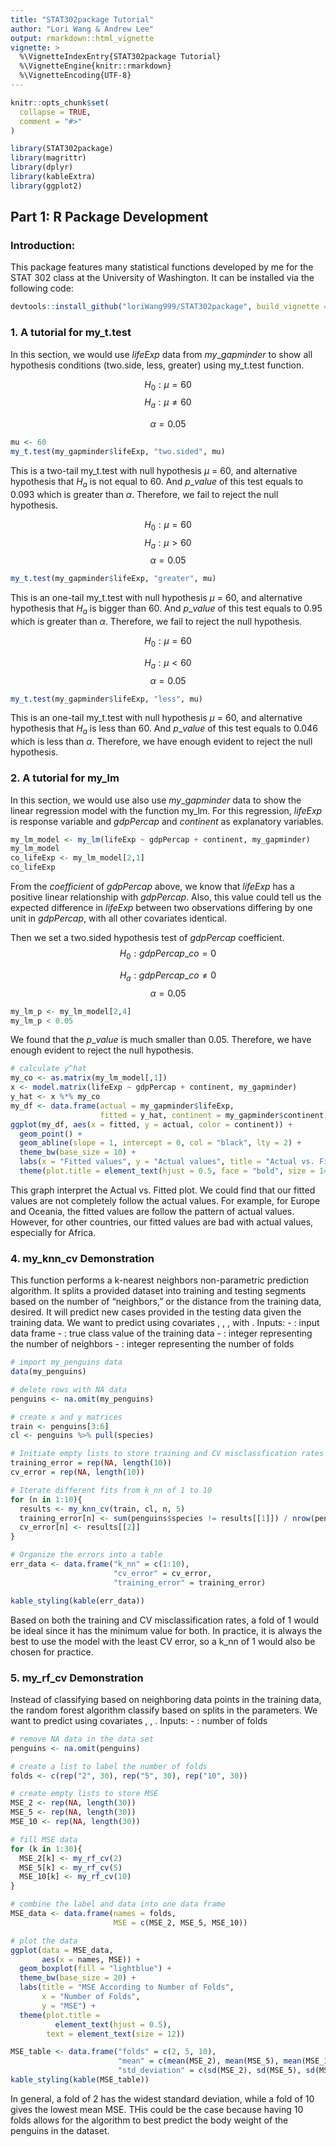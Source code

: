 ```yaml
---
title: "STAT302package Tutorial"
author: "Lori Wang & Andrew Lee"
output: rmarkdown::html_vignette
vignette: >
  %\VignetteIndexEntry{STAT302package Tutorial}
  %\VignetteEngine{knitr::rmarkdown}
  %\VignetteEncoding{UTF-8}
---
```


```r
knitr::opts_chunk$set(
  collapse = TRUE,
  comment = "#>"
)
```

```r
library(STAT302package)
library(magrittr)
library(dplyr)
library(kableExtra)
library(ggplot2)
```

## Part 1: R Package Development

### Introduction:
This package features many statistical functions developed by me for the STAT 302 class at the University of Washington. It can be installed via the following code:
```r
devtools::install_github("loriWang999/STAT302package", build_vignette = TRUE, build_opts = c())
```
### 1. A tutorial for my_t.test
  In this section, we would use $lifeExp$ data from $my\_gapminder$ to show all hypothesis conditions (two.side, less, greater) using my_t.test function.
  
$$H_0: \mu = 60$$
$$H_a: \mu \neq 60$$

$$\alpha = 0.05$$



```r
mu <- 60
my_t.test(my_gapminder$lifeExp, "two.sided", mu)

```
This is a two-tail my_t.test with null hypothesis $\mu$ = 60, and alternative hypothesis that $H_a$ is not equal to 60. And $p\_value$ of this test equals to 0.093 which is greater than $\alpha$. Therefore, we fail to reject the null hypothesis. 

$$H_0: \mu = 60$$
$$H_a: \mu > 60$$
$$\alpha = 0.05$$

```r
my_t.test(my_gapminder$lifeExp, "greater", mu)
```
This is an one-tail my_t.test with null hypothesis $\mu$ = 60, and alternative hypothesis that $H_a$ is bigger than 60. And $p\_value$ of this test equals to 0.95 which is greater than $\alpha$. Therefore, we fail to reject the null hypothesis. 

$$H_0: \mu = 60$$

$$H_a: \mu < 60$$
$$\alpha = 0.05$$

```r
my_t.test(my_gapminder$lifeExp, "less", mu)
```
This is an one-tail my_t.test with null hypothesis $\mu$ = 60, and alternative hypothesis that $H_a$ is less than 60. And $p\_value$ of this test equals to 0.046 which is less than $\alpha$. Therefore, we have enough evident to reject the null hypothesis. 

### 2. A tutorial for my_lm
In this section, we would use also use $my\_gapminder$ data to show the linear regression model with the function my_lm. For this regression, $lifeExp$ is response variable and $gdpPercap$ and $continent$ as explanatory variables.

```r
my_lm_model <- my_lm(lifeExp ~ gdpPercap + continent, my_gapminder)
my_lm_model
co_lifeExp <- my_lm_model[2,1]
co_lifeExp 
```
From the $coefficient$ of $gdpPercap$ above, we know that $lifeExp$ has a positive linear relationship with $gdpPercap$. Also, this value could tell us the expected difference in $lifeExp$ between two observations differing by one unit in $gdpPercap$, with all other covariates identical.


Then we set a two.sided hypothesis test of $gdpPercap$ coefficient.
$$H_0: gdpPercap\_co = 0$$

$$H_a: gdpPercap\_co \neq 0$$
$$\alpha = 0.05$$
```r
my_lm_p <- my_lm_model[2,4]
my_lm_p < 0.05
```

We found that the $p\_value$ is much smaller than 0.05. Therefore, we have enough evident to reject the null hypothesis. 

```r
# calculate y^hat
my_co <- as.matrix(my_lm_model[,1])
x <- model.matrix(lifeExp ~ gdpPercap + continent, my_gapminder)
y_hat <- x %*% my_co
my_df <- data.frame(actual = my_gapminder$lifeExp,
                    fitted = y_hat, continent = my_gapminder$continent)
ggplot(my_df, aes(x = fitted, y = actual, color = continent)) +
  geom_point() +
  geom_abline(slope = 1, intercept = 0, col = "black", lty = 2) + 
  theme_bw(base_size = 10) +
  labs(x = "Fitted values", y = "Actual values", title = "Actual vs. Fitted") +
  theme(plot.title = element_text(hjust = 0.5, face = "bold", size = 14))
```



This graph interpret the Actual vs. Fitted plot. We could find that our fitted values are not completely follow the actual values. For example, for Europe and Oceania, the fitted values are follow the pattern of actual values. However, for other countries, our fitted values are bad with actual values, especially for Africa. 

### 4. my_knn_cv Demonstration
This function performs a k-nearest neighbors non-parametric prediction algorithm. It splits a provided dataset into training and testing segments based on
the number of "neighbors," or the distance from the training data, desired. It will predict new cases provided in the testing data given the training data.
We want to predict \code{species} using covariates \code{bill_length_mm}, \code{bill_depth_mm}, \code{flipper_length_mm}, \code{body_mass_g} with \code{k_cv = 5}.
Inputs:
- \code{train}: input data frame
- \code{cl}: true class value of the training data
- \code{k_nn}: integer representing the number of neighbors
- \code{k_cv}: integer representing the number of folds

```r

# import my_penguins data
data(my_penguins)

# delete rows with NA data
penguins <- na.omit(my_penguins)

# create x and y matrices
train <- penguins[3:6]
cl <- penguins %>% pull(species)

# Initiate empty lists to store training and CV misclassfication rates
training_error = rep(NA, length(10))
cv_error = rep(NA, length(10))

# Iterate different fits from k_nn of 1 to 10
for (n in 1:10){
  results <- my_knn_cv(train, cl, n, 5)
  training_error[n] <- sum(penguins$species != results[[1]]) / nrow(penguins)
  cv_error[n] <- results[[2]]
}

# Organize the errors into a table
err_data <- data.frame("k_nn" = c(1:10),
                       "cv_error" = cv_error,
                       "training_error" = training_error)

kable_styling(kable(err_data))
```


Based on both the training and CV misclassification rates, a fold of 1 would be ideal since it has the minimum value for both. In practice, it is always the best to use the model with the least CV error, so a k_nn of 1 would also be chosen for practice.

### 5. my_rf_cv Demonstration
Instead of classifying based on neighboring data points in the training data,
the random forest algorithm classify based on splits in the parameters.
We want to predict \code{body_mass_g} using covariates \code{bill_length_mm}, \code{bill_depth_mm}, \code{flipper_length_mm}.
Inputs:
- \code{k}: number of folds
```r
# remove NA data in the data set
penguins <- na.omit(penguins)

# create a list to label the number of folds
folds <- c(rep("2", 30), rep("5", 30), rep("10", 30))

# create empty lists to store MSE
MSE_2 <- rep(NA, length(30))
MSE_5 <- rep(NA, length(30))
MSE_10 <- rep(NA, length(30))

# fill MSE data
for (k in 1:30){
  MSE_2[k] <- my_rf_cv(2)
  MSE_5[k] <- my_rf_cv(5)
  MSE_10[k] <- my_rf_cv(10)
}

# combine the label and data into one data frame
MSE_data <- data.frame(names = folds,
                       MSE = c(MSE_2, MSE_5, MSE_10))
```
```r
# plot the data
ggplot(data = MSE_data,
       aes(x = names, MSE)) +
  geom_boxplot(fill = "lightblue") +
  theme_bw(base_size = 20) +
  labs(title = "MSE According to Number of Folds",
       x = "Number of Folds",
       y = "MSE") +
  theme(plot.title =
          element_text(hjust = 0.5),
        text = element_text(size = 12))  
```
```r
MSE_table <- data.frame("folds" = c(2, 5, 10),
                        "mean" = c(mean(MSE_2), mean(MSE_5), mean(MSE_10)),
                        "std_deviation" = c(sd(MSE_2), sd(MSE_5), sd(MSE_10)))
kable_styling(kable(MSE_table))
```
In general, a fold of 2 has the widest standard deviation, while a fold of 10 gives the lowest mean MSE. THis could be the case because having 10 folds allows for the algorithm to best predict the body weight of the penguins in the dataset.


